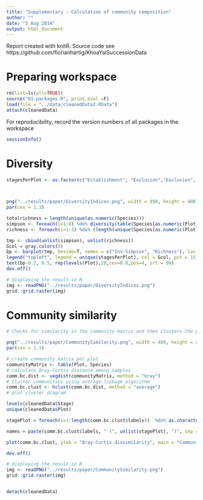 ```yaml
---
title: "Supplementary - Calculation of community composition"
author: ""
date: "5 Aug 2014"
output: html_document
---
```


Report created with knitR. Source code see https://github.com/florianhartig/KhoaYaiSuccessionData

# Preparing workspace

```r
rm(list=ls(all=TRUE))
source("01-packages.R", print.eval =F)
load(file = "../data/cleanedData2.RData")
attach(cleanedData)
```

For reproducibility, record the version numbers of all packages in the workspace

```r
sessionInfo() 
```


# Diversity

```r

stagesPerPlot <- as.factor(c("Establishment", "Exclusion","Exclusion", "Old-growth", "Old-growth", "Exclusion", "Establishment", "Establishment"))
  


png("../results/paper/DiversityIndices.png", width = 400, height = 400)
par(cex = 1.3)

totalrichness = length(unique(as.numeric(Species)))
simpson <- foreach(i=1:8) %do% diversity(table(Species[as.numeric(Plot) == i]), index = "invsimpson")
richness <- foreach(i=1:3) %do% (length(unique(Species[as.numeric(Plot) == i])) )

tmp <- cbind(unlist(simpson), unlist(richness))
Gcol = gray.colors(3)
bp <- barplot(tmp, beside=T, names = c("Inv-Simpson", "Richness"), las = 1, col = Gcol[stagesPerPlot])
legend("topleft", legend = unique(stagesPerPlot), col = Gcol, pch = 15)
text(bp-0.2, 0.5, rep(levels(Plot),2),cex=0.8,pos=4, srt = 90) 
dev.off()

# displaying the result in R
img <- readPNG("../results/paper/DiversityIndices.png")
grid::grid.raster(img)

```

# Community similarity

```r

# Checks for similarity in the community matrix and then clusters the plots according to that

png("../results/paper/CommunitySimilarity.png", width = 400, height = 400)
par(cex = 1.3)

# create community matrix per plot
communityMatrix <- table(Plot, Species)
# calculate Bray-Curtis distance among samples
comm.bc.dist <- vegdist(communityMatrix, method = "bray")
# cluster communities using average-linkage algorithm
comm.bc.clust <- hclust(comm.bc.dist, method = "average")
# plot cluster diagram

levels(cleanedData$Stage)
unique(cleanedData$Plot)

stagePlot = foreach(i=1:length(comm.bc.clust$labels))  %do% as.character(cleanedData$Stage[comm.bc.clust$labels[i] == cleanedData$Plot][1])

names = paste(comm.bc.clust$labels, " (", unlist(stagePlot), ")", sep = "")

plot(comm.bc.clust, ylab = "Bray-Curtis dissimilarity", main = "Community similarity", xlab = "", labels = names)

dev.off()

# displaying the result in R
img <- readPNG("../results/paper/CommunitySimilarity.png")
grid::grid.raster(img)


detach(cleanedData)


```
